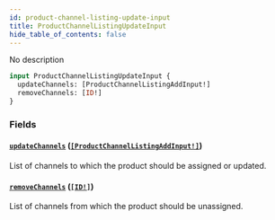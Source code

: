 ```yaml
---
id: product-channel-listing-update-input
title: ProductChannelListingUpdateInput
hide_table_of_contents: false
---
```


No description

```graphql
input ProductChannelListingUpdateInput {
  updateChannels: [ProductChannelListingAddInput!]
  removeChannels: [ID!]
}
```

### Fields

#### [`updateChannels`](#) ([`[ProductChannelListingAddInput!]`](../../../developer/api-reference/inputs/product-channel-listing-add-input))

List of channels to which the product should be assigned or updated.

#### [`removeChannels`](#) ([`[ID!]`](../../../developer/api-reference/scalars/id))

List of channels from which the product should be unassigned.
